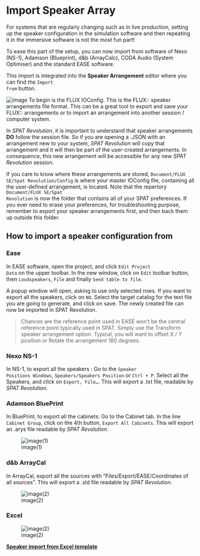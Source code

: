 # Import Speaker Array

For systems that are regularly changing such as in live production, setting up the speaker configuration in the simulation software and then  repeating it in the immersive software is not the most fun part!

To ease this part of the setup, you can now import from software of Nexo (NS-1), Adamson (Blueprint), d&b (ArrayCalc), CODA Audio (System Optimiser) and the standard EASE software.

This import is integrated into the **Speaker Arrangement** editor where you can find the <code>Import from</code> button.

![image](https://media.githubusercontent.com/media/FLUX-SE/doc_images/main/SpatR/Setup/SpeakerEditorImportFrom.png)
To begin is the FLUX IOConfig. This is the FLUX:: speaker arrangements file format. This can be a great tool to export and save your FLUX:: arrangements or to import an arrangement into another session / computer system.

In _SPAT Revolution_, it is important to understand that speaker arrangements **DO**  follow the session file. So if you are opening a .JSON with an arrangement new to your system, _SPAT Revolution_ will copy that arrangement and it will then be part of the user-created arrangements. In consequence, this new arrangement will be accessible for any new _SPAT Revolution_ session.

If you care to know where these arrangements are stored, <code>Document/FLUX SE/Spat Revolution/Config</code> is where your master IOConfig file, containing all the user-defined arrangement, is located. Note that the repertory <code>Document/FLUX SE/Spat Revolution</code> is now the folder that contains all of your SPAT preferences. If you ever need to erase your preferences, for troubleshooting purpose, remember to export your speaker arrangements first, and then back them up outside this folder.

## How to import a speaker configuration from

### Ease

In EASE software, open the project, and click <code>Edit Project Data</code> on the upper toolbar. In the new window, click on <code>Edit</code> toolbar button, then <code>Loudspeakers</code>, <code>File</code> and finally <code>Send table to file</code>.

A popup window will open, asking to use only selected rows. If you want to export all the speakers, click on <code>NO</code>. Select the target catalog for the text file you are going to generate, and click on save. The newly created file can now be imported in SPAT Revolution.

> Chances are the reference point used in EASE won't be the central reference point typically used in SPAT. Simply use the Transform speaker arrangement option. Typical, you will want to offset X / Y position or Rotate the arrangement 180 degrees.

### Nexo NS-1

In NS-1, to export all the speakers : Go to the <code>Speaker Positions Windows</code>,  <code>Speakers/Speakers Position</code> or <code>Ctrl + P</code>. Select all the Speakers, and click on <code>Export, File...</code>. This will export a .txt file, readable by _SPAT Revolution_.

### Adamson BluePrint

In BluePrint, to export all the cabinets: Go to the Cabinet tab. In the  line <code>Cabinet Group</code>, click on the 4th button, <code>Export All Cabinets</code>. This will export an .arys file readable by _SPAT Revolution_.

![image(1)](https://media.githubusercontent.com/media/FLUX-SE/doc_images/main/SpatR/Setup/AdamsonExport.png)


### d&b ArrayCal

In ArrayCal, export all the sources with "Files/Export/EASE/Coordinates of all sources". This will export a .xld file readable by _SPAT Revolution_.

![image(2)](https://media.githubusercontent.com/media/FLUX-SE/doc_images/main/SpatR/Setup/dbExport.png)

### Excel

![image(2)](https://media.githubusercontent.com/media/FLUX-SE/doc_images/main/SpatR/Setup/SpeakerEditorImportExcel.png)

**[Speaker import from Excel template](https://public.3.basecamp.com/p/w1VQL9UbbndSXP5P3qpU6DnU)**

